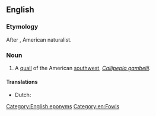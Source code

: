 ==English==
{{wikipedia|Gambel's Quail}}

===Etymology===
After {{w|William Gambel}}, American naturalist.

===Noun===
{{en-noun|head=[[Gambel]][['s]] [[quail]]}}

# A [[quail]] of the American [[southwest]], ''[[Callipepla gambelii]]''.

====Translations====
{{trans-top|quail of the American southwest}}
* Dutch: {{t|nl|helmkwartel}}
{{trans-mid}}
{{trans-bottom}}

[[Category:English eponyms]]
[[Category:en:Fowls]]
